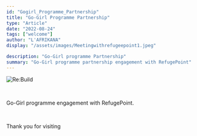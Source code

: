 ```yaml
---
id: "Gogirl_Programme_Partnership"
title: "Go-Girl Programme Partnership"
type: "Article"
date: "2022-08-24"
tags: ["welcome"]
author: "L'AFRIKANA"
display: "/assets/images/Meetingwithrefugeepoint1.jpeg"

description: "Go-Girl programme Partnership"
summary: "Go-Girl programme partnership engagement with RefugePoint"
---
```


![Re:Build](/assets/images/Meetingwithrefugeepoint1.jpeg)

<br/>

Go-Girl programme engagement with RefugePoint.

<br/>

Thank you for visiting
